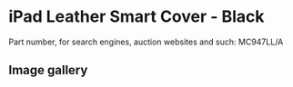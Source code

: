 # iPad Leather Smart Cover - Black

Part number, for search engines, auction websites and such: MC947LL/A

## Image gallery

<div style={{ width: "768px" }}>
  <GalleryComponent
    images={[
      {
        original: "/everysource/MC947",
        thumbnail: "/everypreview/MC947",
      },
      {
        original: "/everysource/MC947_AV1_BLACK",
        thumbnail: "/everypreview/MC947_AV1_BLACK",
      },
      {
        original: "/everysource/MC947_AV1_WHITE",
        thumbnail: "/everypreview/MC947_AV1_WHITE",
      },
      {
        original: "/everysource/MC947_AV2_BLACK",
        thumbnail: "/everypreview/MC947_AV2_BLACK",
      },
      {
        original: "/everysource/MC947_AV2_WHITE",
        thumbnail: "/everypreview/MC947_AV2_WHITE",
      },
      {
        original: "/everysource/MC947_AV3_BLACK",
        thumbnail: "/everypreview/MC947_AV3_BLACK",
      },
      {
        original: "/everysource/MC947_AV3_WHITE",
        thumbnail: "/everypreview/MC947_AV3_WHITE",
      },
      {
        original: "/everysource/MC947_AV4_BLACK",
        thumbnail: "/everypreview/MC947_AV4_BLACK",
      },
      {
        original: "/everysource/MC947_AV4_WHITE",
        thumbnail: "/everypreview/MC947_AV4_WHITE",
      },
      {
        original: "/everysource/MC947_AV5",
        thumbnail: "/everypreview/MC947_AV5",
      }
    ]}
  />
</div>